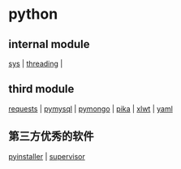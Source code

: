 = python =

== internal module ==
[[sys]] | [[threading]] |

== third module ==
[[requests]] | [[pymysql]] | [[pymongo]] | [[pika]] | [[xlwt]] | [[yaml]]

== 第三方优秀的软件 ==
[[pyinstaller]] | [[supervisor]]
